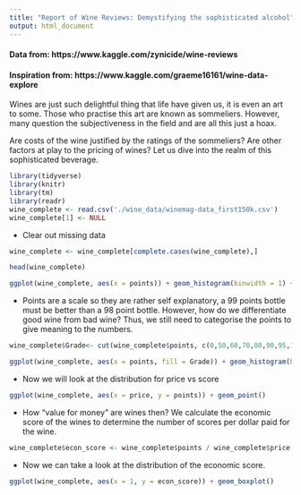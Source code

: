 ```yaml
---
title: "Report of Wine Reviews: Demystifying the sophisticated alcohol"
output: html_document
---
```

#### Data from: https://www.kaggle.com/zynicide/wine-reviews
#### Inspiration from: https://www.kaggle.com/graeme16161/wine-data-explore

Wines are just such delightful thing that life have given us, it is even an art to some. Those who practise this art are known as sommeliers. However, many question the subjectiveness in the field and are all this just a hoax. 

Are costs of the wine justified by the ratings of the sommeliers? Are other factors at play to the pricing of wines?
Let us dive into the realm of this sophisticated beverage. 


```r
library(tidyverse)
library(knitr)
library(tm)
library(readr)
wine_complete <- read.csv('./wine_data/winemag-data_first150k.csv')
wine_complete[1] <- NULL
```
* Clear out missing data
```r
wine_complete <- wine_complete[complete.cases(wine_complete),]
```

```r
head(wine_complete)
```

```r
ggplot(wine_complete, aes(x = points)) + geom_histogram(binwidth = 1) + ggtitle("Frequencies of each point")
```

* Points are a scale so they are rather self explanatory, a 99 points bottle must be better than a 98 point bottle. However, how do we differentiate good wine from bad wine? Thus, we still need to categorise the points to give meaning to the numbers.

```r
wine_complete$Grade<- cut(wine_complete$points, c(0,50,60,70,80,90,95,100), right = FALSE, labels = c("undrinkable", "not recommended", "Average", "Above Average", "Very good", "Superior", "Exceptional"))
```

```r
ggplot(wine_complete, aes(x = points, fill = Grade)) + geom_histogram(binwidth = 1) + ggtitle("Points showing how wines have been categorised by grade")
```

* Now we will look at the distribution for price vs score

```r
ggplot(wine_complete, aes(x = price, y = points)) + geom_point()
```

* How "value for money" are wines then? We calculate the economic score of the wines to determine the number of scores per dollar paid for the wine.

```r
wine_complete$econ_score <- wine_complete$points / wine_complete$price
```

* Now we can take a look at the distribution of the economic score. 

```r
ggplot(wine_complete, aes(x = 1, y = econ_score)) + geom_boxplot()
```
